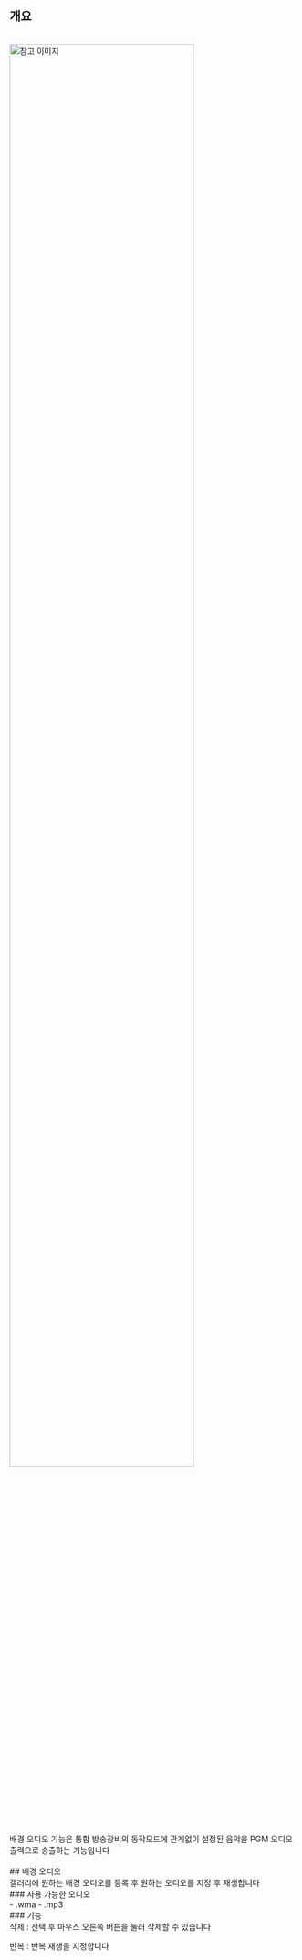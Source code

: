 ## 개요
<br/>
<img src="/assets/gear/배경 오디오/오디오.png" alt="참고 이미지" width="80%" height="auto" />
<br/>
<br/>
배경 오디오 기능은 통합 방송장비의 동작모드에 관계없이 설정된 음악을 PGM 오디오 출력으로 송출하는 기능입니다
<br/>
<br/>
## 배경 오디오
<br/>
갤러리에 원하는 배경 오디오를 등록 후 원하는 오디오를 지정 후 재생합니다
<br/>
### 사용 가능한 오디오
<br/>
- .wma
- .mp3
<br/>
### 기능
<br/>
삭제 : 선택 후 마우스 오른쪽 버튼을 눌러 삭제할 수 있습니다

반복 : 반복 재생을 지정합니다
<br/>
<br/>
<br/>